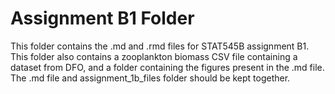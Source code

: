 # Assignment B1 Folder

This folder contains the .md and .rmd files for STAT545B assignment B1. This folder also contains a zooplankton biomass CSV file containing a dataset from DFO, and a folder containing the figures present in the .md file. The .md file and assignment_1b_files folder should be kept together.